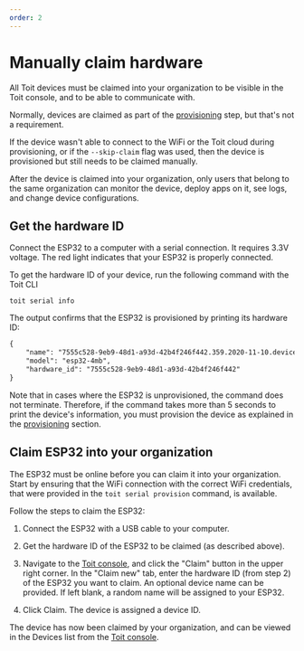 ```yaml
---
order: 2
---
```


# Manually claim hardware

All Toit devices must be claimed into your organization to be visible in the Toit console, and to be able to communicate with.

Normally, devices are claimed as part of the [provisioning](../provision) step, but that's not a requirement.

If the device wasn't able to connect to the WiFi or the Toit cloud during provisioning, or if the `--skip-claim` flag
was used, then the device is provisioned but still needs to be claimed manually.

After the device is claimed into your organization, only users that belong to the same organization can monitor the device, deploy apps on it, see logs, and change device configurations.

## Get the hardware ID

Connect the ESP32 to a computer with a serial connection. It requires 3.3V voltage. The red light indicates that your ESP32 is properly connected.

To get the hardware ID of your device, run the following command with the Toit CLI

```shell
toit serial info
```

The output confirms that the ESP32 is provisioned by printing its hardware ID:

```txt
{
	"name": "7555c528-9eb9-48d1-a93d-42b4f246f442.359.2020-11-10.device.toitware.com",
	"model": "esp32-4mb",
	"hardware_id": "7555c528-9eb9-48d1-a93d-42b4f246f442"
}
```

Note that in cases where the ESP32 is unprovisioned, the command does not terminate.
Therefore, if the command takes more than 5 seconds to print the device's information, you must provision the device as explained in the [provisioning](../provision) section.

## Claim ESP32 into your organization

The ESP32 must be online before you can claim it into your organization. Start by ensuring that the WiFi connection with the correct WiFi credentials, that were provided in the `toit serial provision` command, is available.

Follow the steps to claim the ESP32:

1. Connect the ESP32 with a USB cable to your computer.

2. Get the hardware ID of the ESP32 to be claimed (as described above).

3. Navigate to the [Toit console](https://console.toit.io/), and click the "Claim" button in the upper right corner. In the "Claim new" tab, enter the hardware ID (from step 2) of the ESP32 you want to claim.
   An optional device name can be provided. If left blank, a random name will be assigned to your ESP32.

4. Click Claim. The device is assigned a device ID.

The device has now been claimed by your organization, and can be viewed in the Devices list from the [Toit console](https://console.toit.io/).

